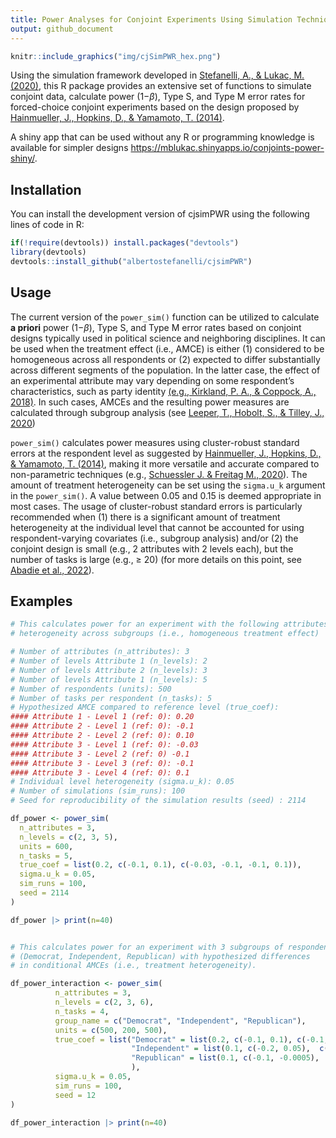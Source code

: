 ```yaml
---
title: Power Analyses for Conjoint Experiments Using Simulation Techniques
output: github_document
---
```

  
  
```r
knitr::include_graphics("img/cjSimPWR_hex.png")
```

Using the simulation framework developed in [Stefanelli, A., & Lukac, M. (2020)](https://osf.io/preprints/socarxiv/spkcy/), this R package provides an extensive set of functions to simulate conjoint data, calculate power (1−$\beta$), Type S, and Type M error rates for forced-choice conjoint experiments based on the design proposed by [Hainmueller, J., Hopkins, D., & Yamamoto, T. (2014)](https://www.cambridge.org/core/journals/political-analysis/article/causal-inference-in-conjoint-analysis-understanding-multidimensional-choices-via-stated-preference-experiments/414DA03BAA2ACE060FFE005F53EFF8C8). 

A shiny app that can be used without any R or programming knowledge is available for simpler designs [https://mblukac.shinyapps.io/conjoints-power-shiny/](https://mblukac.shinyapps.io/conjoints-power-shiny/). 

## Installation

You can install the development version of cjsimPWR using the following lines of code in R:

```r
if(!require(devtools)) install.packages("devtools")
library(devtools)
devtools::install_github("albertostefanelli/cjsimPWR")
```

## Usage


The current version of the `power_sim()` function can be utilized to calculate **a priori** power (1−$\beta$), Type S, and Type M error rates based on conjoint designs typically used in political science and neighboring disciplines. It can be used when the treatment effect (i.e., AMCE) is either (1) considered to be homogeneous across all respondents or (2) expected to differ substantially across different segments of the population. In the latter case, the effect of an experimental attribute may vary depending on some respondent's characteristics, such as party identity [(e.g., Kirkland, P. A., & Coppock, A., 2018)](https://link.springer.com/article/10.1007/s11109-017-9414-8). In such cases, AMCEs and the resulting power measures are calculated through subgroup analysis (see [Leeper, T., Hobolt, S., & Tilley, J., 2020](https://www.cambridge.org/core/journals/political-analysis/article/abs/measuring-subgroup-preferences-in-conjoint-experiments/4F2C21AC02753F1FFF2F5EA0F943C1B2)) 

`power_sim()` calculates power measures using cluster-robust standard errors at the respondent level as suggested by [Hainmueller, J., Hopkins, D., & Yamamoto, T. (2014)](https://www.cambridge.org/core/journals/political-analysis/article/causal-inference-in-conjoint-analysis-understanding-multidimensional-choices-via-stated-preference-experiments/414DA03BAA2ACE060FFE005F53EFF8C8), making it more versatile and accurate compared to non-parametric techniques (e.g., [Schuessler J. & Freitag M., 2020](https://github.com/m-freitag/cjpowR)). The amount of treatment heterogeneity can be set using the `sigma.u_k` argument in the `power_sim()`. A value between 0.05 and 0.15 is deemed appropriate in most cases. The usage of cluster-robust standard errors is particularly recommended when (1) there is a significant amount of treatment heterogeneity at the individual level that cannot be accounted for using respondent-varying covariates (i.e., subgroup analysis) and/or (2) the conjoint design is small (e.g., 2 attributes with 2 levels each), but the number of tasks is large (e.g., ≥ 20) (for more details on this point, see [Abadie et al., 2022](https://academic.oup.com/qje/article/138/1/1/6750017)). 

## Examples

```r

# This calculates power for an experiment with the following attributes with no 
# heterogeneity across subgroups (i.e., homogeneous treatment effect)

# Number of attributes (n_attributes): 3
# Number of levels Attribute 1 (n_levels): 2
# Number of levels Attribute 2 (n_levels): 3
# Number of levels Attribute 1 (n_levels): 5
# Number of respondents (units): 500
# Number of tasks per respondent (n_tasks): 5
# Hypothesized AMCE compared to reference level (true_coef): 
#### Attribute 1 - Level 1 (ref: 0): 0.20 
#### Attribute 2 - Level 1 (ref: 0): -0.1 
#### Attribute 2 - Level 2 (ref: 0): 0.10 
#### Attribute 3 - Level 1 (ref: 0): -0.03 
#### Attribute 3 - Level 2 (ref: 0) -0.1 
#### Attribute 3 - Level 3 (ref: 0): -0.1 
#### Attribute 3 - Level 4 (ref: 0): 0.1
# Individual level heterogeneity (sigma.u_k): 0.05 
# Number of simulations (sim_runs): 100
# Seed for reproducibility of the simulation results (seed) : 2114

df_power <- power_sim(
  n_attributes = 3,
  n_levels = c(2, 3, 5),
  units = 600,
  n_tasks = 5,
  true_coef = list(0.2, c(-0.1, 0.1), c(-0.03, -0.1, -0.1, 0.1)),
  sigma.u_k = 0.05,
  sim_runs = 100,
  seed = 2114
)

df_power |> print(n=40)


# This calculates power for an experiment with 3 subgroups of respondents 
# (Democrat, Independent, Republican) with hypothesized differences 
# in conditional AMCEs (i.e., treatment heterogeneity). 

df_power_interaction <- power_sim(
          n_attributes = 3,
          n_levels = c(2, 3, 6),
          n_tasks = 4,
          group_name = c("Democrat", "Independent", "Republican"),
          units = c(500, 200, 500),
          true_coef = list("Democrat" = list(0.2, c(-0.1, 0.1), c(-0.1, -0.1, -0.1, 0.1, -0.03)),
                           "Independent" = list(0.1, c(-0.2, 0.05),  c(-0.1, 0.1, 0.1, 0.3, 0.01)),
                           "Republican" = list(0.1, c(-0.1, -0.0005),  c(-0.1, 0.2, -0.1, 0.1, -0.01))
                           ),
          sigma.u_k = 0.05,
          sim_runs = 100,
          seed = 12
)

df_power_interaction |> print(n=40)

```
